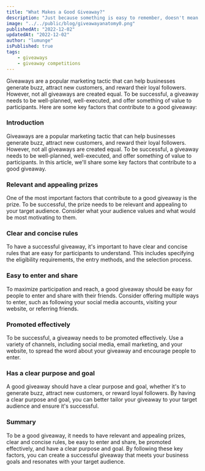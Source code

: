 ```yaml
---
title: "What Makes a Good Giveaway?"
description: "Just because something is easy to remember, doesn't mean it's true. How stories and memory cloud judgement and strategies to overcome and make informed decisions."
image: "../../public/blog/giveawayanatomy0.png"
publishedAt: "2022-12-02"
updatedAt: "2022-12-02"
author: "lumunge"
isPublished: true
tags:
    - giveaways
    - giveaway competitions
---
```




Giveaways are a popular marketing tactic that can help businesses generate buzz, attract new customers, and reward their loyal followers. However, not all giveaways are created equal. To be successful, a giveaway needs to be well-planned, well-executed, and offer something of value to participants. Here are some key factors that contribute to a good giveaway:

### Introduction
Giveaways are a popular marketing tactic that can help businesses generate buzz, attract new customers, and reward their loyal followers. However, not all giveaways are created equal. To be successful, a giveaway needs to be well-planned, well-executed, and offer something of value to participants. In this article, we'll share some key factors that contribute to a good giveaway.

### Relevant and appealing prizes
One of the most important factors that contribute to a good giveaway is the prize. To be successful, the prize needs to be relevant and appealing to your target audience. Consider what your audience values and what would be most motivating to them.

### Clear and concise rules
To have a successful giveaway, it's important to have clear and concise rules that are easy for participants to understand. This includes specifying the eligibility requirements, the entry methods, and the selection process.

### Easy to enter and share
To maximize participation and reach, a good giveaway should be easy for people to enter and share with their friends. Consider offering multiple ways to enter, such as following your social media accounts, visiting your website, or referring friends.

### Promoted effectively
To be successful, a giveaway needs to be promoted effectively. Use a variety of channels, including social media, email marketing, and your website, to spread the word about your giveaway and encourage people to enter.

### Has a clear purpose and goal
A good giveaway should have a clear purpose and goal, whether it's to generate buzz, attract new customers, or reward loyal followers. By having a clear purpose and goal, you can better tailor your giveaway to your target audience and ensure it's successful.

### Summary
To be a good giveaway, it needs to have relevant and appealing prizes, clear and concise rules, be easy to enter and share, be promoted effectively, and have a clear purpose and goal. By following these key factors, you can create a successful giveaway that meets your business goals and resonates with your target audience.